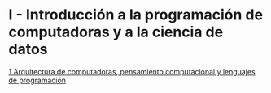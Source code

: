 # I - Introducción a la programación de computadoras y a la ciencia de datos {.unnumbered}

[1 Arquitectura de computadoras, pensamiento computacional y lenguajes de programación](01-arquitectura_computadoras-pensamiento_computacional-lenguajes_programacion.qmd)